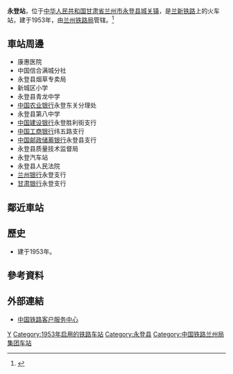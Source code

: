 {{coord|36.721394|103.273716|display=title|type:railwaystation}}
{{noteTA
|1=zh-cn:始发车次; zh-hk:列車班次;
|2=zh-cn:车次; zh-hk:班次;
}}
{{Infobox China railway station
|车站名称= 永登站
|图片 = 
|图片介绍 = 
|其他名称 =
|车站拼音 = Yongdeng
|英文名称 = Yongdeng Railway Station
|车站代码 = 
|电报码 = YDJ
|拼音码 = YDE
|车站位置=[[甘肃省|甘肃省]][[兰州市|兰州市]][[永登县|永登县]][[城关镇_(永登县)|城关镇]]
|坐标=
|归属=[[兰州铁路局|兰州铁路局]]
|线路=[[兰新铁路|兰新铁路]]
|车站等级=[[三等站_(中铁)|三等站]]
|到发线数目=
|月台数目=
}}
'''永登站'''，位于[[中华人民共和国|中华人民共和国]][[甘肃省|甘肃省]][[兰州市|兰州市]][[永登县|永登县]][[城关镇_(永登县)|城关镇]]，是[[兰新铁路|兰新铁路]]上的火车站，建于1953年，由[[兰州铁路局|兰州铁路局]]管辖。<ref>{{Cite web |url=http://search.huochepiao.com/huochezhan/jieshao/1887.htm |title=永登火车站介绍 |access-date=2017-02-12 |archive-date=2017-02-12 |archive-url=https://web.archive.org/web/20170212092752/http://search.huochepiao.com/huochezhan/jieshao/1887.htm |dead-url=no }}</ref>
==車站周邊==
* 康惠医院
* 中国信合满城分社
* 永登县烟草专卖局
* 新城区小学
* 永登县青龙中学
* [[中国农业银行|中国农业银行]]永登东关分理处
* 永登县第八中学
* [[中国建设银行|中国建设银行]]永登胜利街支行
* [[中国工商银行|中国工商银行]]纬五路支行
* [[中国邮政储蓄银行|中国邮政储蓄银行]]永登县支行
* 永登县质量技术监督局
* 永登汽车站
* 永登县人民法院
* [[兰州银行|兰州银行]]永登支行
* [[甘肃银行|甘肃银行]]永登支行

==鄰近車站==
{{start rail box}}
{{s-inop|[[营儿村站|营儿村站]]}}
{{s-line|[[兰新铁路|兰新铁路]]<br/>←8km 永登站 6km→}}
{{s-inop|[[侯家庄站|侯家庄站]]}}
{{end box}}
==歷史==
* 建于1953年。
==參考資料==
{{reflist}}
== 外部連結 ==
* [http://www.12306.cn/mormhweb/ 中国铁路客户服务中心] {{Wayback|url=http://www.12306.cn/mormhweb/ |date=20180205163941 }}
{{China-rail-stub}}
{{兰新铁路}}
[[Category:兰州市铁路车站|Y]]
[[Category:1953年启用的铁路车站|Category:1953年启用的铁路车站]]
[[Category:永登县|Category:永登县]]
[[Category:中国铁路兰州局集团车站|Category:中国铁路兰州局集团车站]]